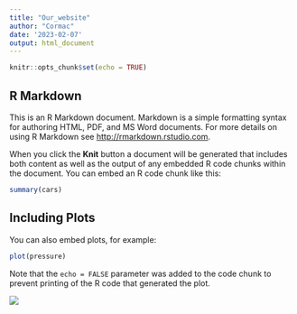 ```yaml
---
title: "Our_website"
author: "Cormac"
date: '2023-02-07'
output: html_document
---
```


```r
knitr::opts_chunk$set(echo = TRUE)
```

## R Markdown

This is an R Markdown document. Markdown is a simple formatting syntax for authoring HTML, PDF, and MS Word documents. For more details on using R Markdown see <http://rmarkdown.rstudio.com>.

When you click the **Knit** button a document will be generated that includes both content as well as the output of any embedded R code chunks within the document. You can embed an R code chunk like this:

```r
summary(cars)
```

## Including Plots

You can also embed plots, for example:

```r
plot(pressure)
```

Note that the `echo = FALSE` parameter was added to the code chunk to prevent printing of the R code that generated the plot.



![](https://media.wired.com/photos/63b8d0a771c6b526845f15a6/16:9/w_2400,h_1350,c_limit/CES-2023-PEUGEOT_INCEPTION_CONCEPT_2301CN202.jpg)